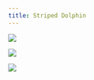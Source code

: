 ```yaml
---
title: Striped Dolphin
---
```


![](images/013/013_01.PNG){fig-align="left"}

![](images/013/013_02.PNG){fig-align="left"}

![](images/013/013_03.PNG){fig-align="left"}